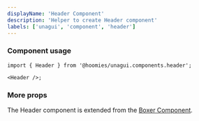 ```yaml
---
displayName: 'Header Component'
description: 'Helper to create Header component'
labels: ['unagui', 'component', 'header']
---
```



### Component usage

```tsx
import { Header } from '@hoomies/unagui.components.header';

<Header />;
```

### More props

The Header component is extended from the [Boxer Component](https://bit.dev/hoomies/unagui/components/boxer).
